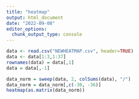 ```yaml
---
title: "heatmap"
output: html_document
date: "2022-09-08"
editor_options: 
  chunk_output_type: console
---
```


```r
data <- read.csv("NEWHEATMAP.csv", header=TRUE)
data <- data[1:3,1:37]
rownames(data) = data[,1]
data = data[,-1]
```

```r
data_norm = sweep(data, 2, colSums(data), "/")
data_norm = data_norm[,c(-30, -36)]
heatmap(as.matrix(data_norm))
```

